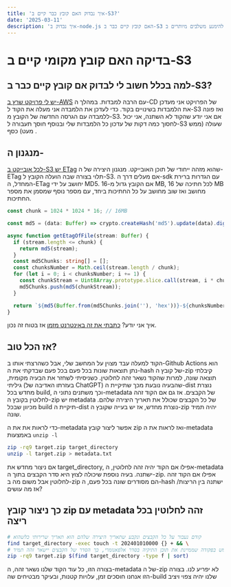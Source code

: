 ```yaml
---
title: 'איך נבדוק האם קובץ כבר קיים ב-S3?'
date: '2025-03-11'
description: 'איך נבדוק ב-node.js האם קובץ קיים כבר ב-S3 כדי להימנע משלבים מיותרים ב-build שלנו'
---
```


# בדיקה האם קובץ מקומי קיים ב-S3
## למה בכלל חשוב לי לבדוק אם קובץ קיים כבר ב-S3?
[יש לי פרויקט שרץ ב-AWS](https://github.com/EladHeller/wiki-bot/blob/master/build/t01.cf.yaml) עם הרבה למבדות.
במהלך ה-CD של הפרויקט אני מעדכן את הלמבדות בשינויים בקוד.
כדי לעדכן את הלמבדה אני מעלה את הקוד ל-S3 ואז פונה ללמבדה עם הגרסה החדשה של הקובץ מ-S3.
אם אני יודע שהקוד לא השתנה, אני יכול לחסוך כמה דקות של עדכון כל הלמבדות שלי ובנוסף חוסך תעבורה ל-S3 שעולה (ממש מעט) כסף .
## מנגנון ה-
[לכל אובייקט ב-S3 יש ETag](https://docs.aws.amazon.com/AmazonS3/latest/API/API_Object.html) שהוא מזהה ייחודי של תוכן האובייקט.
מנגנון היצירה של ה-ETag תלוי בצורה שבה הועלה הקובץ ל-S3.
אם מעלים דרך ה-sdk עם הגדרות ברירת המחדל, ה-ETag יחושב על ידי MD5.
אם הקובץ גדול מ-16 MB, לכל חתיכה של 16 MB מחושב ואז שוב מחושב על כל החתיכות ביחד, עם מספר נוסף שמסמן את מספר החתיכות.
``` ts
const chunk = 1024 * 1024 * 16; // 16MB

const md5 = (data: Buffer) => crypto.createHash('md5').update(data).digest('hex');

async function getEtagOfFile(stream: Buffer) {
  if (stream.length <= chunk) {
    return md5(stream);
  }
  const md5Chunks: string[] = [];
  const chunksNumber = Math.ceil(stream.length / chunk);
  for (let i = 0; i < chunksNumber; i += 1) {
    const chunkStream = Uint8Array.prototype.slice.call(stream, i * chunk, (i + 1) * chunk);
    md5Chunks.push(md5(chunkStream));
  }

  return `${md5(Buffer.from(md5Chunks.join(''), 'hex'))}-${chunksNumber}`;
}
```
איך אני יודע? [כתבתי את זה באינטרנט מזמן](https://stackoverflow.com/a/56382237/4517775) אז בטוח זה נכון.
## אז הכל טוב?
הקוד למעלה עבד מצוין על המחשב שלי, אבל כשהרצתי אותו ב-Github Actions הוא נתן תוצאות שונות בכל פעם
בכל פעם שבדקתי את ה-hash של קובץ ה-zip קיבלתי תוצאה שונה, למרות שהקוד נשאר זהה לחלוטין.
כשניסיתי לשחזר את הבעיה מקומית, גיליתי (בעזרתו האדיבה של ChatGPT) שהבעיה נובעת מכך שתיקיית ה-dist נוצרת מחדש בכל build, וכך משתנים נתוני ה-metadata של הקבצים.
אז גם אם הקוד זהה לחלוטין בקובץ ה-zip יש metadata של כל הקבצים שכולל את תאריך היצירה שלהם.
מכיוון שבכל build תיקיית ה-dist נוצרת מחדש, אז יש בעייה שקובץ ה-zip יהיה תמיד שונה.

כדי לראות את את ה-metadata אפשר ליצור קובץ zip ואז לראות את ה-metadata באמצעות `unzip -l`
```bash
zip -rq9 target.zip target_directory
unzip -l target.zip > metadata.txt
```
אם ניצור מחדש את target_directory, אפילו אם הקוד יהיה זהה לחלוטין, ה-metadata ישתנה.
בעיה נוספת שיכולה לצוץ היא סדר הקבצים בתוך ה-zip.
אפילו אם הקוד זהה לחלוטין אבל משום מה ב-zip הם מסודרים שונה בכל פעם, ה-hash ישתנה בין הריצות/
אז מה עושים?
## כך ניצור קובץ zip עם metadata זהה לחלוטין בכל ריצה
```bash
# קודם נעבור על כל הקבצים ונקבע שתאריך היצירה שלהם הוא תאריך שרירותי כלשהוא
find target_directory -exec touch -t 202401010000 {} + && \
# במקום שם התיקיה אני משתמש בפקודה שממיינת את תוכן התיקיה בסדר אלפאנומרי, כך הסדר של הקבצים יישאר זהה תמיד
zip -rq9 target.zip $(find target_directory -type f | sort)
```
בצורה הזו, כל עוד הקוד שלנו נשאר זהה, ה-metadata של ה-zip לא יפריע לנו.
בצורה הזו אנחנו חוסכים זמן, עלויות קטנות, ובעיקר מבטיחים שה-build שלנו יהיה צפוי ויציב